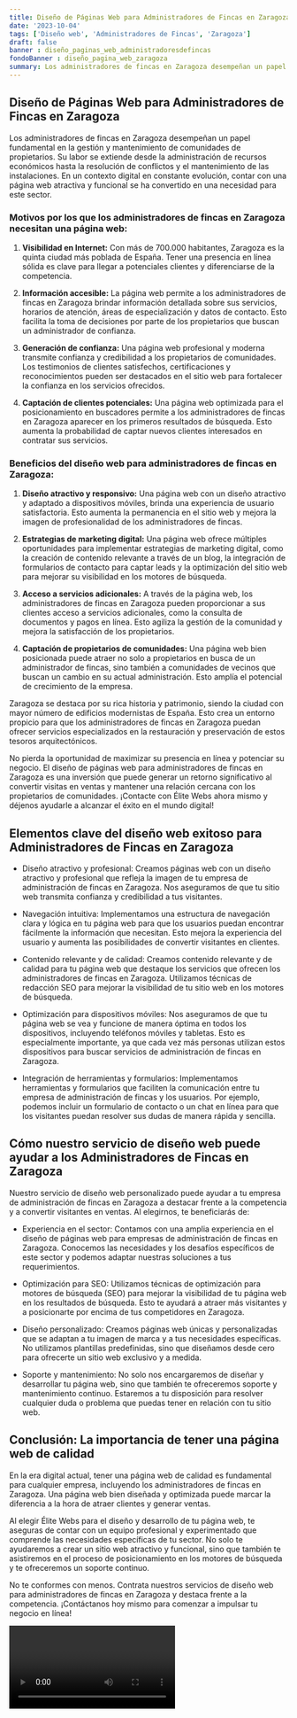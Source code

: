 ```yaml
---
title: Diseño de Páginas Web para Administradores de Fincas en Zaragoza
date: '2023-10-04'
tags: ['Diseño web', 'Administradores de Fincas', 'Zaragoza']
draft: false
banner : diseño_paginas_web_administradoresdefincas
fondoBanner : diseño_pagina_web_zaragoza
summary: Los administradores de fincas en Zaragoza desempeñan un papel fundamental en la gestión y mantenimiento de comunidades de propietarios. Su labor se extiende desde la administración de recursos económicos hasta la resolución de conflictos y el mantenimiento de las instalaciones. En un contexto digital en constante evolución, contar con una página web atractiva y funcional se ha convertido en una necesidad para este sector.
---
```


## Diseño de Páginas Web para Administradores de Fincas en Zaragoza

Los administradores de fincas en Zaragoza desempeñan un papel fundamental en la gestión y mantenimiento de comunidades de propietarios. Su labor se extiende desde la administración de recursos económicos hasta la resolución de conflictos y el mantenimiento de las instalaciones. En un contexto digital en constante evolución, contar con una página web atractiva y funcional se ha convertido en una necesidad para este sector.

### Motivos por los que los administradores de fincas en Zaragoza necesitan una página web:

1. **Visibilidad en Internet:** Con más de 700.000 habitantes, Zaragoza es la quinta ciudad más poblada de España. Tener una presencia en línea sólida es clave para llegar a potenciales clientes y diferenciarse de la competencia.

2. **Información accesible:** La página web permite a los administradores de fincas en Zaragoza brindar información detallada sobre sus servicios, horarios de atención, áreas de especialización y datos de contacto. Esto facilita la toma de decisiones por parte de los propietarios que buscan un administrador de confianza.

3. **Generación de confianza:** Una página web profesional y moderna transmite confianza y credibilidad a los propietarios de comunidades. Los testimonios de clientes satisfechos, certificaciones y reconocimientos pueden ser destacados en el sitio web para fortalecer la confianza en los servicios ofrecidos.

4. **Captación de clientes potenciales:** Una página web optimizada para el posicionamiento en buscadores permite a los administradores de fincas en Zaragoza aparecer en los primeros resultados de búsqueda. Esto aumenta la probabilidad de captar nuevos clientes interesados en contratar sus servicios.

### Beneficios del diseño web para administradores de fincas en Zaragoza:

1. **Diseño atractivo y responsivo:** Una página web con un diseño atractivo y adaptado a dispositivos móviles, brinda una experiencia de usuario satisfactoria. Esto aumenta la permanencia en el sitio web y mejora la imagen de profesionalidad de los administradores de fincas.

2. **Estrategias de marketing digital:** Una página web ofrece múltiples oportunidades para implementar estrategias de marketing digital, como la creación de contenido relevante a través de un blog, la integración de formularios de contacto para captar leads y la optimización del sitio web para mejorar su visibilidad en los motores de búsqueda.

3. **Acceso a servicios adicionales:** A través de la página web, los administradores de fincas en Zaragoza pueden proporcionar a sus clientes acceso a servicios adicionales, como la consulta de documentos y pagos en línea. Esto agiliza la gestión de la comunidad y mejora la satisfacción de los propietarios.

4. **Captación de propietarios de comunidades:** Una página web bien posicionada puede atraer no solo a propietarios en busca de un administrador de fincas, sino también a comunidades de vecinos que buscan un cambio en su actual administración. Esto amplía el potencial de crecimiento de la empresa.

Zaragoza se destaca por su rica historia y patrimonio, siendo la ciudad con mayor número de edificios modernistas de España. Esto crea un entorno propicio para que los administradores de fincas en Zaragoza puedan ofrecer servicios especializados en la restauración y preservación de estos tesoros arquitectónicos.

No pierda la oportunidad de maximizar su presencia en línea y potenciar su negocio. El diseño de páginas web para administradores de fincas en Zaragoza es una inversión que puede generar un retorno significativo al convertir visitas en ventas y mantener una relación cercana con los propietarios de comunidades. ¡Contacte con Élite Webs ahora mismo y déjenos ayudarle a alcanzar el éxito en el mundo digital!

<GifSeo />

<Cta />

## Elementos clave del diseño web exitoso para Administradores de Fincas en Zaragoza

- Diseño atractivo y profesional: Creamos páginas web con un diseño atractivo y profesional que refleja la imagen de tu empresa de administración de fincas en Zaragoza. Nos aseguramos de que tu sitio web transmita confianza y credibilidad a tus visitantes.

- Navegación intuitiva: Implementamos una estructura de navegación clara y lógica en tu página web para que los usuarios puedan encontrar fácilmente la información que necesitan. Esto mejora la experiencia del usuario y aumenta las posibilidades de convertir visitantes en clientes.

- Contenido relevante y de calidad: Creamos contenido relevante y de calidad para tu página web que destaque los servicios que ofrecen los administradores de fincas en Zaragoza. Utilizamos técnicas de redacción SEO para mejorar la visibilidad de tu sitio web en los motores de búsqueda.

- Optimización para dispositivos móviles: Nos aseguramos de que tu página web se vea y funcione de manera óptima en todos los dispositivos, incluyendo teléfonos móviles y tabletas. Esto es especialmente importante, ya que cada vez más personas utilizan estos dispositivos para buscar servicios de administración de fincas en Zaragoza.

- Integración de herramientas y formularios: Implementamos herramientas y formularios que faciliten la comunicación entre tu empresa de administración de fincas y los usuarios. Por ejemplo, podemos incluir un formulario de contacto o un chat en línea para que los visitantes puedan resolver sus dudas de manera rápida y sencilla.

## Cómo nuestro servicio de diseño web puede ayudar a los Administradores de Fincas en Zaragoza

Nuestro servicio de diseño web personalizado puede ayudar a tu empresa de administración de fincas en Zaragoza a destacar frente a la competencia y a convertir visitantes en ventas. Al elegirnos, te beneficiarás de:

- Experiencia en el sector: Contamos con una amplia experiencia en el diseño de páginas web para empresas de administración de fincas en Zaragoza. Conocemos las necesidades y los desafíos específicos de este sector y podemos adaptar nuestras soluciones a tus requerimientos.

- Optimización para SEO: Utilizamos técnicas de optimización para motores de búsqueda (SEO) para mejorar la visibilidad de tu página web en los resultados de búsqueda. Esto te ayudará a atraer más visitantes y a posicionarte por encima de tus competidores en Zaragoza.

- Diseño personalizado: Creamos páginas web únicas y personalizadas que se adaptan a tu imagen de marca y a tus necesidades específicas. No utilizamos plantillas predefinidas, sino que diseñamos desde cero para ofrecerte un sitio web exclusivo y a medida.

- Soporte y mantenimiento: No solo nos encargaremos de diseñar y desarrollar tu página web, sino que también te ofreceremos soporte y mantenimiento continuo. Estaremos a tu disposición para resolver cualquier duda o problema que puedas tener en relación con tu sitio web.

## Conclusión: La importancia de tener una página web de calidad

En la era digital actual, tener una página web de calidad es fundamental para cualquier empresa, incluyendo los administradores de fincas en Zaragoza. Una página web bien diseñada y optimizada puede marcar la diferencia a la hora de atraer clientes y generar ventas.

Al elegir Élite Webs para el diseño y desarrollo de tu página web, te aseguras de contar con un equipo profesional y experimentado que comprende las necesidades específicas de tu sector. No solo te ayudaremos a crear un sitio web atractivo y funcional, sino que también te asistiremos en el proceso de posicionamiento en los motores de búsqueda y te ofreceremos un soporte continuo.

No te conformes con menos. Contrata nuestros servicios de diseño web para administradores de fincas en Zaragoza y destaca frente a la competencia. ¡Contáctanos hoy mismo para comenzar a impulsar tu negocio en línea!

<Video />

<CtaBot job='Administradores de Fincas' city='Zaragoza'/>

<Gmaps query='Zaragoza+españa+maps' />